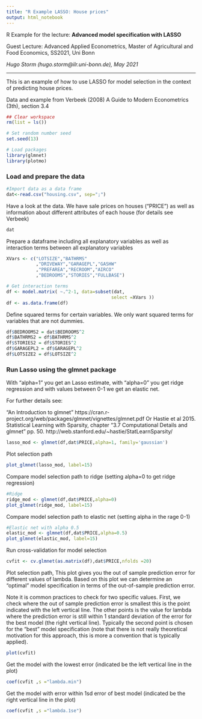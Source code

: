 ```yaml
---
title: "R Example LASSO: House prices"
output: html_notebook
---
```


R Example for the lecture: 
**Advanced model specification with LASSO** 

Guest Lecture: Advanced Applied Econometrics, Master of Agricultural and 
Food Economics, SS2021, Uni Bonn 
  
*Hugo Storm (hugo.storm@ilr.uni-bonn.de),  May 2021*

-----------------

This is an example  of how to use LASSO for model selection in the context of 
predicting house prices. 

Data and example from Verbeek (2008) A Guide to Modern Econometrics (3th), 
section 3.4 


```r
## Clear workspace 
rm(list = ls())

# Set random number seed
set.seed(13)

# Load packages
library(glmnet)
library(plotmo)

```
### Load and prepare the data
```r
#Import data as a data frame
dat<-read.csv("housing.csv", sep=";")

```
Have a look at the data. 
We have sale prices on houses ("PRICE") as well as information about different
attributes of each house (for details see Verbeek)
```r

dat


```

Prepare a dataframe including all explanatory variables as well as 
interaction terms between all explanatory variables 
```r
XVars <- c("LOTSIZE","BATHRMS"
           ,"DRIVEWAY","GARAGEPL","GASHW"
           ,"PREFAREA","RECROOM","AIRCO"
           ,"BEDROOMS","STORIES","FULLBASE") 

# Get interaction terms
df <- model.matrix( ~.^2-1, data=subset(dat, 
                                       select =XVars ))
df <- as.data.frame(df)
```
Define squared terms for certain variables. We only want squared terms for 
variables that are not dummies.  
```r
df$BEDROOMS2 = dat$BEDROOMS^2
df$BATHRMS2 = df$BATHRMS^2
df$STORIES2 = df$STORIES^2
df$GARAGEPL2 = df$GARAGEPL^2
df$LOTSIZE2 = df$LOTSIZE^2
```


### Run Lasso using the glmnet package

With "alpha=1" you get an Lasso estimate, with "alpha=0" you get ridge regression
and with values between 0-1 we get an elastic net. 

For further details see: 

"An Introduction to glmnet" https://cran.r-project.org/web/packages/glmnet/vignettes/glmnet.pdf
Or
Hastie et al 2015. Statistical Learning with Sparsity, chapter "3.7 Computational Details and glmnet" pp. 50. http://web.stanford.edu/~hastie/StatLearnSparsity/



```r
lasso_mod <- glmnet(df,dat$PRICE,alpha=1, family='gaussian')
```

Plot selection path 

```r
plot_glmnet(lasso_mod, label=15)
```
Compare model selection path to ridge (setting alpha=0 to get ridge regression)
```r
#Ridge
ridge_mod <- glmnet(df,dat$PRICE,alpha=0)
plot_glmnet(ridge_mod, label=15)

```
Compare model selection path to elastic net (setting alpha in the rage 0-1)
```r
#Elastic net with alpha 0.5
elastic_mod <- glmnet(df,dat$PRICE,alpha=0.5)
plot_glmnet(elastic_mod, label=15)

```



Run cross-validation for model selection
```r
cvfit <- cv.glmnet(as.matrix(df),dat$PRICE,nfolds =20)
```
Plot selection path, This plot gives you the out of sample prediction error
for different values of lambda. Based on this plot we can determine an "optimal" 
model specification in terms of the out-of-sample prediction error. 


Note it is common practices to check for two specific values. 
First, we check where the out of sample prediction error is smallest this is the
point indicated with the left vertical line. The other points is the value 
for lambda where the prediction error is still within 1 standard deviation 
of the error for the best model (the right vertical line). 
Typically the second point is chosen for the "best" model specification 
(note that there is not really theoretical motivation for this approach, this 
is more a convention that is typically applied). 
```r
plot(cvfit)

```
Get the model with the lowest error (indicated be the left vertical 
line in the plot)

```r
coef(cvfit ,s ="lambda.min")
```
Get the model with error within 1sd error of best model (indicated be the 
right vertical line in the plot) 

```r
coef(cvfit ,s ="lambda.1se")
```
